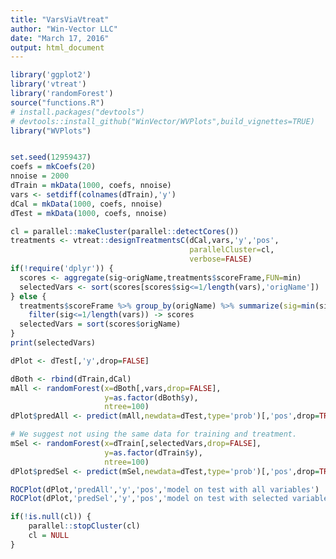 ```yaml
---
title: "VarsViaVtreat"
author: "Win-Vector LLC"
date: "March 17, 2016"
output: html_document
---
```


```r
library('ggplot2')
library('vtreat')
library('randomForest')
source("functions.R")
# install.packages("devtools")
# devtools::install_github("WinVector/WVPlots",build_vignettes=TRUE)
library("WVPlots")


set.seed(12959437)
coefs = mkCoefs(20)
nnoise = 2000
dTrain = mkData(1000, coefs, nnoise)
vars <- setdiff(colnames(dTrain),'y')
dCal = mkData(1000, coefs, nnoise)
dTest = mkData(1000, coefs, nnoise)

cl = parallel::makeCluster(parallel::detectCores())
treatments <- vtreat::designTreatmentsC(dCal,vars,'y','pos',
                                        parallelCluster=cl,
                                        verbose=FALSE)
if(!require('dplyr')) {
  scores <- aggregate(sig~origName,treatments$scoreFrame,FUN=min)
  selectedVars <- sort(scores[scores$sig<=1/length(vars),'origName'])
} else {
  treatments$scoreFrame %>% group_by(origName) %>% summarize(sig=min(sig)) %>%
    filter(sig<=1/length(vars)) -> scores
  selectedVars = sort(scores$origName)
}
print(selectedVars)

dPlot <- dTest[,'y',drop=FALSE]

dBoth <- rbind(dTrain,dCal)
mAll <- randomForest(x=dBoth[,vars,drop=FALSE],
                     y=as.factor(dBoth$y),
                     ntree=100)
dPlot$predAll <- predict(mAll,newdata=dTest,type='prob')[,'pos',drop=TRUE]

# We suggest not using the same data for training and treatment.
mSel <- randomForest(x=dTrain[,selectedVars,drop=FALSE],
                     y=as.factor(dTrain$y),
                     ntree=100)
dPlot$predSel <- predict(mSel,newdata=dTest,type='prob')[,'pos',drop=TRUE]

ROCPlot(dPlot,'predAll','y','pos','model on test with all variables')
ROCPlot(dPlot,'predSel','y','pos','model on test with selected variables')

if(!is.null(cl)) {
    parallel::stopCluster(cl)
    cl = NULL
}
```
